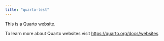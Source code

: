 ```yaml
---
title: "quarto-test"
---
```


This is a Quarto website.

To learn more about Quarto websites visit <https://quarto.org/docs/websites>.
